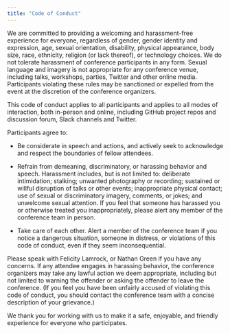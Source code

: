 ```yaml
---
title: "Code of Conduct"
---
```


We are committed to providing a welcoming and harassment-free experience for everyone, regardless of gender, gender identity and expression, age, sexual orientation, disability, physical appearance, body size, race, ethnicity, religion (or lack thereof), or technology choices. We do not tolerate harassment of conference participants in any form. Sexual language and imagery is not appropriate for any conference venue, including talks, workshops, parties, Twitter and other online media. Participants violating these rules may be sanctioned or expelled from the event at the discretion of the conference organizers.

This code of conduct applies to all participants and applies to all modes of interaction, both in-person and online, including GitHub project repos and discussion forum, Slack channels and Twitter.

Participants agree to:

-   Be considerate in speech and actions, and actively seek to acknowledge and respect the boundaries of fellow attendees.

-   Refrain from demeaning, discriminatory, or harassing behavior and speech. Harassment includes, but is not limited to: deliberate intimidation; stalking; unwanted photography or recording; sustained or willful disruption of talks or other events; inappropriate physical contact; use of sexual or discriminatory imagery, comments, or jokes; and unwelcome sexual attention. If you feel that someone has harassed you or otherwise treated you inappropriately, please alert any member of the conference team in person.

-   Take care of each other. Alert a member of the conference team if you notice a dangerous situation, someone in distress, or violations of this code of conduct, even if they seem inconsequential.

Please speak with Felicity Lamrock, or Nathan Green if you have any concerns. If any attendee engages in harassing behavior, the conference organizers may take any lawful action we deem appropriate, including but not limited to warning the offender or asking the offender to leave the conference. (If you feel you have been unfairly accused of violating this code of conduct, you should contact the conference team with a concise description of your grievance.)

We thank you for working with us to make it a safe, enjoyable, and friendly experience for everyone who participates.
